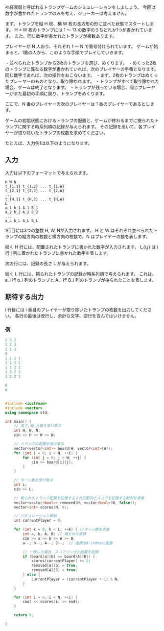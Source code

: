 神経衰弱と呼ばれるトランプゲームのシミュレーションをしましょう。
今回は数字が書かれたトランプのみを考え、ジョーカーは考えません。

まず、トランプを縦 H 枚、横 W 枚の長方形の形に並べた状態でスタートします。
H × W 枚のトランプには 1 〜 13 の数字のうちどれか1つが書かれています。
また、同じ数字が書かれたトランプが複数あります。

プレイヤーが N 人おり、それぞれ 1 〜 N で番号付けられています。
ゲームが始まると、1番の人から、このような手順でプレイしていきます。

・並べられたトランプから2枚のトランプを選び、めくります。
・めくった2枚のトランプに異なる数字が書かれていれば、次のプレイヤーの手番となります。同じ数字であれば、次の操作をおこないます。
・まず、2枚のトランプはめくったプレーヤーのものとなり、取り除かれます。
・トランプがすべて取り除かれた場合、ゲームは終了となります。
・トランプが残っている場合、同じプレーヤーがまた最初の手順に戻り、トランプをめくります。

ここで、N 番のプレイヤーの次のプレイヤーは 1 番のプレイヤーであるとします。

ゲームの初期状態におけるトランプの配置と、ゲームが終わるまでに捲られたトランプに関する時系列順の記録が与えられます。
その記録を用いて、各プレイヤーが取り除いたトランプの枚数を求めてください。

たとえば、入力例1は以下のようになります。



## 入力
入力は以下のフォーマットで与えられます。

```
H W N
t_{1,1} t_{1,2} ... t_{1,W}
t_{2,1} t_{2,2} ... t_{2,W}
...
t_{H,1} t_{H,2} ... t_{H,W}
L
a_1 b_1 A_1 B_1
a_2 b_2 A_2 B_2
...
a_L b_L A_L B_L
```

1行目には3つの整数 H, W, Nが入力されます。
H と W はそれぞれ並べられたトランプの縦方向の枚数と横方向の枚数で、N はプレイヤーの数を表します。

続く H 行には、配置されたトランプに書かれた数字が入力されます。
t_{i,j} は i 行 j 列に置かれたトランプに書かれた数字を表します。

次の行には、記録の長さ L が与えられます。

続く L 行には、捲られたトランプの記録が時系列順で与えられます。
これは、a_i 行 b_i 列のトランプと A_i 行 B_i 列のトランプが捲られたことを表します。


## 期待する出力
i 行目には i 番目のプレイヤーが取り除いたトランプの枚数を出力してください。
各行の最後は改行し、余計な文字、空行を含んではいけません。

### 例
```a filename="入力例"
2 3 2
1 2 3
2 1 3
5
1 1 2 1
1 1 1 2
1 1 2 2
1 3 2 3
1 2 2 1
```
```a filename="出力"
6
0
```

## 
```cpp
#include <iostream>
#include <vector>
using namespace std;

int main() {
    // 高さ,幅,人数を受け取る
    int H, W, N;
    cin >> H >> W >> N;

    // トランプの配置を受け取る
    vector<vector<int>> board(H, vector<int>(W));
    for (int i = 0; i < H; ++i) {
        for (int j = 0; j < W; ++j) {
            cin >> board[i][j];
        }
    }

    // ターン数を受け取る
    int L;
    cin >> L;

    // 取られたトランプ配置を記憶する２次元配列とスコアを記録する配列を用意
    vector<vector<bool>> removed(H, vector<bool>(W, false));
    vector<int> scores(N, 0);

    // シミュレーション開始
    int currentPlayer = 0;

    for (int k = 0; k < L; ++k) { //ターン数を走査
        int a, b, A, B; // 捲られた座標
        cin >> a >> b >> A >> B;
        a--; b--; A--; B--;  // 座標を0-indexに変換

        // 一致した場合、スコアリングと配置を記録
        if (board[a][b] == board[A][B]) {
            scores[currentPlayer] += 2;
            removed[a][b] = true;
            removed[A][B] = true;
        } else {
            currentPlayer = (currentPlayer + 1) % N;
        }
    }

    for (int i = 0; i < N; ++i) {
        cout << scores[i] << endl;
    }

    return 0;

}

```